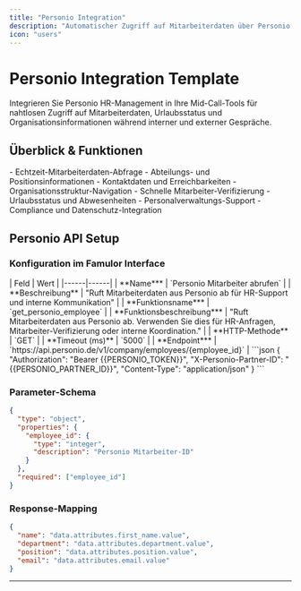 ```yaml
---
title: "Personio Integration"
description: "Automatischer Zugriff auf Mitarbeiterdaten über Personio für HR-Anfragen und interne Kommunikation während Telefongesprächem"
icon: "users"
---
```


# Personio Integration Template

Integrieren Sie Personio HR-Management in Ihre Mid-Call-Tools für nahtlosen Zugriff auf Mitarbeiterdaten, Urlaubsstatus und Organisationsinformationen während interner und externer Gespräche.

## Überblick & Funktionen

<CardGroup cols={2}>
  <Card title="HR-Daten-Zugriff" icon="address-book">
    - Echtzeit-Mitarbeiterdaten-Abfrage
    - Abteilungs- und Positionsinformationen
    - Kontaktdaten und Erreichbarkeiten
    - Organisationsstruktur-Navigation
  </Card>
  <Card title="HR-Service-Automation" icon="headset">
    - Schnelle Mitarbeiter-Verifizierung
    - Urlaubsstatus und Abwesenheiten
    - Personalverwaltungs-Support
    - Compliance und Datenschutz-Integration
  </Card>
</CardGroup>

## Personio API Setup

### Konfiguration im Famulor Interface

<Tabs>
  <Tab title="Werkzeugdetails">
    | Feld | Wert |
    |------|------|
    | **Name*** | `Personio Mitarbeiter abrufen` |
    | **Beschreibung** | "Ruft Mitarbeiterdaten aus Personio ab für HR-Support und interne Kommunikation" |
    | **Funktionsname*** | `get_personio_employee` |
    | **Funktionsbeschreibung*** | "Ruft Mitarbeiterdaten aus Personio ab. Verwenden Sie dies für HR-Anfragen, Mitarbeiter-Verifizierung oder interne Koordination." |
    | **HTTP-Methode** | `GET` |
    | **Timeout (ms)** | `5000` |
    | **Endpoint*** | `https://api.personio.de/v1/company/employees/{employee_id}` |
  </Tab>
  
  <Tab title="Header-Konfiguration">
    ```json
    {
      "Authorization": "Bearer {{PERSONIO_TOKEN}}",
      "X-Personio-Partner-ID": "{{PERSONIO_PARTNER_ID}}",
      "Content-Type": "application/json"
    }
    ```
  </Tab>
</Tabs>

### Parameter-Schema

```json
{
  "type": "object",
  "properties": {
    "employee_id": {
      "type": "integer",
      "description": "Personio Mitarbeiter-ID"
    }
  },
  "required": ["employee_id"]
}
```

### Response-Mapping

```json
{
  "name": "data.attributes.first_name.value",
  "department": "data.attributes.department.value", 
  "position": "data.attributes.position.value",
  "email": "data.attributes.email.value"
}
```

---
